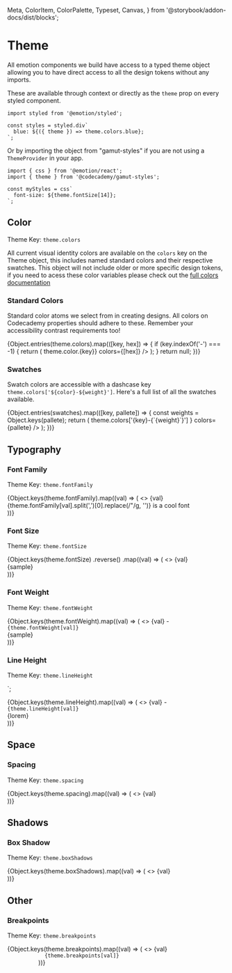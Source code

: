   Meta,
  ColorItem,
  ColorPalette,
  Typeset,
  Canvas,
} from '@storybook/addon-docs/dist/blocks';

<Meta title="Foundations/Emotion/Theme" component="theme" />

# Theme

All emotion components we build have access to a typed theme object allowing you to have direct access to all the design tokens without any imports.

These are available through context or directly as the `theme` prop on every styled component.

```tsx
import styled from '@emotion/styled';

const styles = styled.div`
  blue: ${({ theme }) => theme.colors.blue};
`;
```

Or by importing the object from "gamut-styles" if you are not using a `ThemeProvider` in your app.

```tsx
import { css } from '@emotion/react';
import { theme } from '@codecademy/gamut-styles';

const myStyles = css`
  font-size: ${theme.fontSize[14]};
`;
```

## Color

Theme Key: `theme.colors`

All current visual identity colors are available on the `colors` key on the Theme object, this includes named standard colors and their respective swatches. This object will not include older or more specific design tokens, if you need to acess these color variables please check out the [full colors documentation](/?path=/docs/foundations-colors--standard)

### Standard Colors

Standard color atoms we select from in creating designs. All colors on Codecademy properties should adhere to these. Remember your accessibility contrast requirements too!

<ColorPalette>
  {Object.entries(theme.colors).map(([key, hex]) => {
    if (key.indexOf('-') === -1) {
      return (
        <ColorItem
          title={`${colorNames[key]}`}
          subtitle={<code>theme.color.{key}</code>}
          colors={[hex]}
        />
      );
    }
    return null;
  })}
</ColorPalette>

### Swatches

Swatch colors are accessible with a dashcase key `theme.colors['${color}-${weight}']`. Here's a full list of all the swatches available.

<ColorPalette>
  {Object.entries(swatches).map(([key, pallete]) => {
    const weights = Object.keys(pallete);
    return (
      <ColorItem
        title={colorNames[key] || startCase(key)}
        subtitle={
          <code>
            theme.colors['{key}-{`{weight}`}']
          </code>
        }
        colors={pallete}
      />
    );
  })}
</ColorPalette>

## Typography

### Font Family

Theme Key: `theme.fontFamily`

<Canvas>
  <Row>
    {Object.keys(theme.fontFamily).map((val) => (
      <>
        <Column>{val}</Column>
        <Column>
          <div style={{ fontFamily: theme.fontFamily[val], fontSize: '2rem' }}>
            {theme.fontFamily[val].split(',')[0].replace(/"/g, '')} is a cool
            font
          </div>
        </Column>
      </>
    ))}
  </Row>
</Canvas>

### Font Size

Theme Key: `theme.fontSize`


<Canvas>
  <Row>
    {Object.keys(theme.fontSize)
      .reverse()
      .map((val) => (
        <>
          <Column>{val}</Column>
          <Column>
            <div style={{ fontSize: theme.fontSize[val] }}>{sample}</div>
          </Column>
        </>
      ))}
  </Row>
</Canvas>

### Font Weight

Theme Key: `theme.fontWeight`

<Canvas>
  <Row>
    {Object.keys(theme.fontWeight).map((val) => (
      <>
        <Column>
          <span>
            {val} - <code>{theme.fontWeight[val]}</code>
          </span>
        </Column>
        <Column>
          <div style={{ fontWeight: theme.fontWeight[val] }}>{sample}</div>
        </Column>
      </>
    ))}
  </Row>
</Canvas>

### Line Height

Theme Key: `theme.lineHeight`

`;

<Canvas>
  <Row>
    {Object.keys(theme.lineHeight).map((val) => (
      <>
        <Column>
          <span>
            {val} - <code>{theme.lineHeight[val]}</code>
          </span>
        </Column>
        <Column>
          <div style={{ lineHeight: theme.lineHeight[val] }}>{lorem}</div>
        </Column>
      </>
    ))}
  </Row>
</Canvas>

## Space

### Spacing

Theme Key: `theme.spacing`

<Canvas>
  <Row>
    {Object.keys(theme.spacing).map((val) => (
      <>
        <Column>{val}</Column>
        <Column>
          <div
            style={{
              background: theme.colors['blue-300'],
              width: theme.spacing[val],
              height: theme.spacing[val],
            }}
          ></div>
        </Column>
      </>
    ))}
  </Row>
</Canvas>

## Shadows

### Box Shadow

Theme Key: `theme.boxShadows`

<Canvas>
  <Row>
    {Object.keys(theme.boxShadows).map((val) => (
      <>
        <Column>{val}</Column>
        <Column>
          <div
            style={{
              boxShadow: theme.boxShadows[val],
              width: '3rem',
              height: '3rem',
            }}
          ></div>
        </Column>
      </>
    ))}
  </Row>
</Canvas>

## Other

### Breakpoints

Theme Key: `theme.breakpoints`

<Canvas>
  <Row>
    {Object.keys(theme.breakpoints).map((val) => (
      <>
        <Column>{val}</Column>
        <Column>
          <code
            style={{
              borderRadius: '5px',
              padding: '4px 8px',
              backgroundColor: theme.colors['gray-100'],
              color: theme.colors['gray-500'],
            }}
          >
            {theme.breakpoints[val]}
          </code>
        </Column>
      </>
    ))}
  </Row>
</Canvas>
